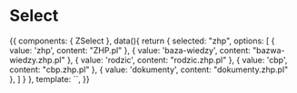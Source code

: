 
<Meta title="Atoms|Select" component={ZSelect} />

# Select

<Props of={ZSelect} />

<Preview>
  <Story name="Common">
    {{
        components: { ZSelect },
        data(){
         return {
          selected: "zhp",
          options: [
            {
              value: 'zhp',
              content: "ZHP.pl"
            },
            {
              value: 'baza-wiedzy',
              content: "bazwa-wiedzy.zhp.pl"
            },
            {
              value: 'rodzic',
              content: "rodzic.zhp.pl"
            },
            {
              value: 'cbp',
              content: "cbp.zhp.pl"
            },
            {
              value: 'dokumenty',
              content: "dokumenty.zhp.pl"
            },
          ]
         }
        },
        template: `<ZSelect v-model="selected" :options="options" />`,
    }}
  </Story>
</Preview>
